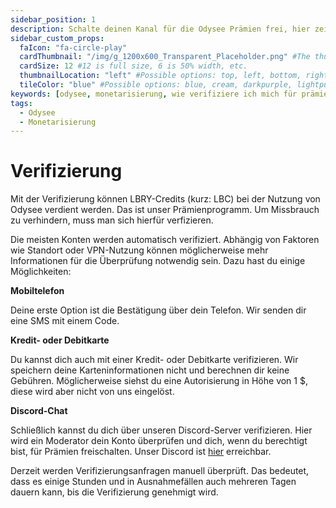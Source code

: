 ---
sidebar_position: 1
description: Schalte deinen Kanal für die Odysee Prämien frei, hier zeigen wir dir, wie das funktioniert.
sidebar_custom_props:
  faIcon: "fa-circle-play"
  cardThumbnail: "/img/g_1200x600_Transparent_Placeholder.png" #The thumbnail on the category card.
  cardSize: 12 #12 is full size, 6 is 50% width, etc.
  thumbnailLocation: "left" #Possible options: top, left, bottom, right, none
  tileColor: "blue" #Possible options: blue, cream, darkpurple, lightpurple, mauve, orange, pink, none
keywords: [odysee, monetarisierung, wie verifiziere ich mich für prämien auf odysee, prämien freischalten auf odysee, wie schalte ich prämen frei, odysee freischalten, odysee verifizieren]
tags:
  - Odysee
  - Monetarisierung
---

# Verifizierung

Mit der Verifizierung können LBRY-Credits (kurz: LBC) bei der Nutzung von Odysee verdient werden. Das ist unser Prämienprogramm. Um Missbrauch zu verhindern, muss man sich hierfür verfizieren.

Die meisten Konten werden automatisch verifiziert. Abhängig von Faktoren wie Standort oder VPN-Nutzung können möglicherweise mehr Informationen für die Überprüfung notwendig sein. Dazu hast du einige Möglichkeiten:

**Mobiltelefon**

Deine erste Option ist die Bestätigung über dein Telefon. Wir senden dir eine SMS mit einem Code.

**Kredit- oder Debitkarte**

Du kannst dich auch mit einer Kredit- oder Debitkarte verifizieren. Wir speichern deine Karteninformationen nicht und berechnen dir keine Gebühren. Möglicherweise siehst du eine Autorisierung in Höhe von 1 $, diese wird aber nicht von uns eingelöst.

**Discord-Chat**

Schließlich kannst du dich über unseren Discord-Server verifizieren. Hier wird ein Moderator dein Konto überprüfen und dich, wenn du berechtigt bist, für Prämien freischalten. Unser Discord ist [hier](https://discord.com/invite/sWedwsNWjX) erreichbar.

Derzeit werden Verifizierungsanfragen manuell überprüft. Das bedeutet, dass es einige Stunden und in Ausnahmefällen auch mehreren Tagen dauern kann, bis die Verifizierung genehmigt wird.

